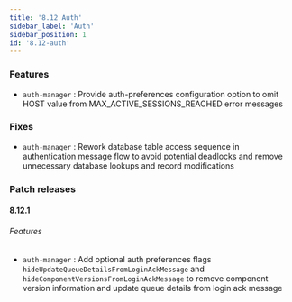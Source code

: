 ```yaml
---
title: '8.12 Auth'
sidebar_label: 'Auth'
sidebar_position: 1
id: '8.12-auth'
---
```


### Features

* `auth-manager` : Provide auth-preferences configuration option to omit HOST value from MAX_ACTIVE_SESSIONS_REACHED error messages 

### Fixes

* `auth-manager` : Rework database table access sequence in authentication message flow to avoid potential deadlocks and remove unnecessary database lookups and record modifications 

### Patch releases

#### 8.12.1

###### Features

* `auth-manager` : Add optional auth preferences flags `hideUpdateQueueDetailsFromLoginAckMessage` and `hideComponentVersionsFromLoginAckMessage` to remove component version information and update queue details from login ack message 